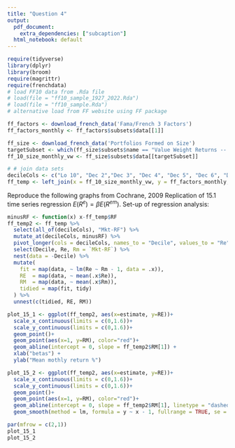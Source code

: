 ```yaml
---
title: "Question 4"
output:
  pdf_document:
    extra_dependencies: ["subcaption"]
  html_notebook: default
---
```


```r
require(tidyverse)
library(dplyr)
library(broom)
require(magrittr)
require(frenchdata)
# load FF10 data from .Rda file
# load(file = "ff10_sample_1927_2022.Rda")
# load(file = "ff10_sample.Rda")
# alternative load from FF website using FF package

ff_factors <- download_french_data('Fama/French 3 Factors')
ff_factors_monthly <- ff_factors$subsets$data[[1]]

ff_size <- download_french_data('Portfolios Formed on Size')
targetSubset <- which(ff_size$subsets$name == "Value Weight Returns -- Monthly")
ff_10_size_monthly_vw <- ff_size$subsets$data[[targetSubset]]

# # join data sets
decileCols <- c("Lo 10", "Dec 2","Dec 3", "Dec 4", "Dec 5", "Dec 6", "Dec 7", "Dec 8", "Dec 9", "Hi 10")
ff_temp <- left_join(x = ff_10_size_monthly_vw, y = ff_factors_monthly, by = "date") %>% filter(date < 199901)

```

\section{(  a  )[3points] Write  the  R  code  to  replicate  Figures  15.1  and  15.2  in  Cochrane, 2009.  Note  that  these  figures  use monthly  data  from  1926  to 1998.  Display  the two  figures you have produced with your R code.What do these Figures tell us about the CAPM?}

Reproduce the following graphs from Cochrane, 2009
\begin{figure}
\centering
\begin{subfigure}{.5\textwidth}
  \centering
  \includegraphics[width=1\linewidth]{Cochrane_15_1.png}
  \caption{A subfigure}
  \label{fig:sub1}
\end{subfigure}%
\begin{subfigure}{.5\textwidth}
  \centering
  \includegraphics[width=1\linewidth]{Cochrane_15_2.png}
  \caption{A subfigure}
  \label{fig:sub2}
\end{subfigure}
\caption{A figure with two subfigures}
\label{fig:test}
\end{figure}

Replication of 15.1 time series regression $E(R^e) = \beta E(R^{em})$. Set-up of regression analysis:
\begin{itemize}
  \item download value weighted, size sorted portfolio returns
  \item filter data on 1926-1998 time frame
  \item for each decile calculate average excess return
  \item for each decile, regress Re-Rf on Rm-Rf
\end{itemize}

```r

minusRF <- function(x) x-ff_temp$RF
ff_temp2 <- ff_temp %>% 
  select(all_of(decileCols), "Mkt-RF") %>% 
  mutate_at(decileCols, minusRF) %>% 
  pivot_longer(cols = decileCols, names_to = "Decile", values_to = "Re") %>% 
  select(Decile, Re, Rm = `Mkt-RF`) %>% 
  nest(data = -Decile) %>% 
  mutate(
    fit = map(data, ~ lm(Re ~ Rm - 1, data = .x)),
    RE  = map(data, ~ mean(.x$Re)),
    RM  = map(data, ~ mean(.x$Rm)),
    tidied = map(fit, tidy)
  ) %>% 
  unnest(c(tidied, RE, RM))

plot_15_1 <- ggplot(ff_temp2, aes(x=estimate, y=RE))+
  scale_x_continuous(limits = c(0,1.6))+
  scale_y_continuous(limits = c(0,1.6))+
  geom_point()+
  geom_point(aes(x=1, y=RM), color="red")+
  geom_abline(intercept = 0, slope = ff_temp2$RM[1]) +
  xlab("betas") + 
  ylab("Mean mothly return %")

plot_15_2 <- ggplot(ff_temp2, aes(x=estimate, y=RE))+
  scale_x_continuous(limits = c(0,1.6))+
  scale_y_continuous(limits = c(0,1.6))+
  geom_point()+
  geom_point(aes(x=1, y=RM), color="red")+
  geom_abline(intercept = 0, slope = ff_temp2$RM[1], linetype = "dashed") +
  geom_smooth(method = lm, formula = y ~ x - 1, fullrange = TRUE, se = FALSE)

par(mfrow = c(2,1))
plot_15_1
plot_15_2

```

